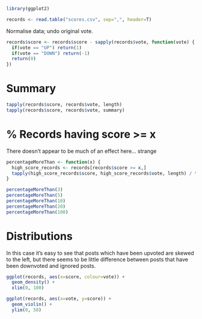 ```r
library(ggplot2)

records <- read.table("scores.csv", sep=",", header=T)
```

Normalise data; undo original vote.

```r
records$score <- records$score - sapply(records$vote, function(vote) {
  if(vote == "UP") return(1)
  if(vote == "DOWN") return(-1)
  return(0)
})
```

Summary
=

```r
tapply(records$score, records$vote, length)
tapply(records$score, records$vote, summary)
```

% Records having score >= x
=
There doesn't appear to be much of an effect here... strange

```r
percentageMoreThan <- function(x) {
  high_score_records <- records[records$score >= x,]
  tapply(high_score_records$score, high_score_records$vote, length) / tapply(records$id, records$vote, length) * 100
}

percentageMoreThan(3)
percentageMoreThan(5)
percentageMoreThan(10)
percentageMoreThan(20)
percentageMoreThan(100)
```

Distributions
=

In this case it's easy to see that posts which have been upvoted are skewed to the left, but there seems to be little difference between posts that have been downvoted and ignored posts.

```r
ggplot(records, aes(x=score, colour=vote)) +
  geom_density() +
  xlim(0, 100)
```

```r
ggplot(records, aes(x=vote, y=score)) +
  geom_violin() +
  ylim(0, 50)

```